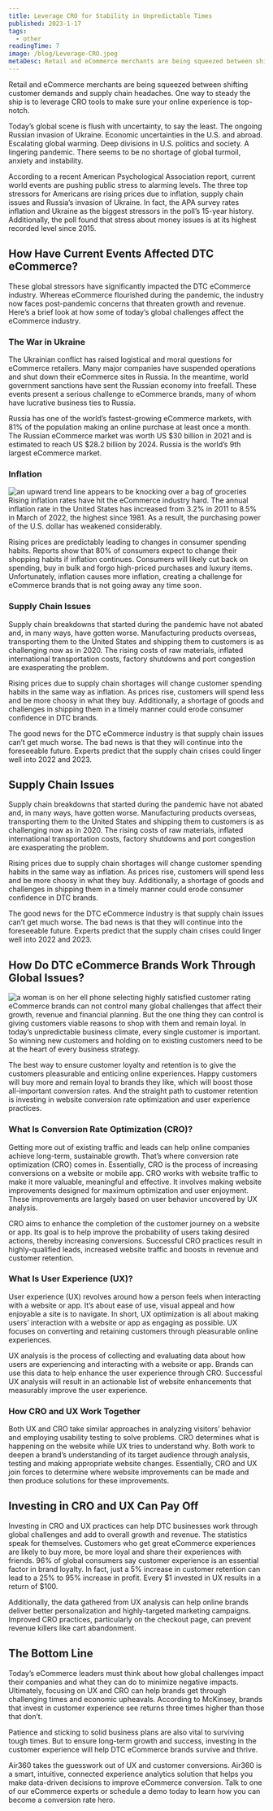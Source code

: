 ```yaml
---
title: Leverage CRO for Stability in Unpredictable Times
published: 2023-1-17
tags:
  - other
readingTime: 7
image: /blog/Leverage-CRO.jpeg
metaDesc: Retail and eCommerce merchants are being squeezed between shifting customer demands and supply chain headaches. One way to steady the ship is to leverage CRO tools to make sure your online experience is top-notch.
---
```


Retail and eCommerce merchants are being squeezed between shifting customer demands and supply chain headaches. One way to steady the ship is to leverage CRO tools to make sure your online experience is top-notch.

Today’s global scene is flush with uncertainty, to say the least. The ongoing Russian invasion of Ukraine. Economic uncertainties in the U.S. and abroad. Escalating global warming. Deep divisions in U.S. politics and society. A lingering pandemic. There seems to be no shortage of global turmoil, anxiety and instability.

According to a recent American Psychological Association report, current world events are pushing public stress to alarming levels. The three top stressors for Americans are rising prices due to inflation, supply chain issues and Russia’s invasion of Ukraine. In fact, the APA survey rates inflation and Ukraine as the biggest stressors in the poll’s 15-year history. Additionally, the poll found that stress about money issues is at its highest recorded level since 2015.

## How Have Current Events Affected DTC eCommerce?

These global stressors have significantly impacted the DTC eCommerce industry. Whereas eCommerce flourished during the pandemic, the industry now faces post-pandemic concerns that threaten growth and revenue. Here’s a brief look at how some of today’s global challenges affect the eCommerce industry.

### The War in Ukraine

The Ukrainian conflict has raised logistical and moral questions for eCommerce retailers. Many major companies have suspended operations and shut down their eCommerce sites in Russia. In the meantime, world government sanctions have sent the Russian economy into freefall. These events present a serious challenge to eCommerce brands, many of whom have lucrative business ties to Russia.

Russia has one of the world’s fastest-growing eCommerce markets, with 81% of the population making an online purchase at least once a month. The Russian eCommerce market was worth US $30 billion in 2021 and is estimated to reach US $28.2 billion by 2024. Russia is the world’s 9th largest eCommerce market.

### Inflation

![an upward trend line appears to be knocking over a bag of groceries](/blog/leverate-cro-for-predictability-in-uncertain-times-1.webp)
Rising inflation rates have hit the eCommerce industry hard. The annual inflation rate in the United States has increased from 3.2% in 2011 to 8.5% in March of 2022, the highest since 1981. As a result, the purchasing power of the U.S. dollar has weakened considerably.

Rising prices are predictably leading to changes in consumer spending habits. Reports show that 80% of consumers expect to change their shopping habits if inflation continues. Consumers will likely cut back on spending, buy in bulk and forgo high-priced purchases and luxury items. Unfortunately, inflation causes more inflation, creating a challenge for eCommerce brands that is not going away any time soon.

### Supply Chain Issues

Supply chain breakdowns that started during the pandemic have not abated and, in many ways, have gotten worse. Manufacturing products overseas, transporting them to the United States and shipping them to customers is as challenging now as in 2020. The rising costs of raw materials, inflated international transportation costs, factory shutdowns and port congestion are exasperating the problem.

Rising prices due to supply chain shortages will change customer spending habits in the same way as inflation. As prices rise, customers will spend less and be more choosy in what they buy. Additionally, a shortage of goods and challenges in shipping them in a timely manner could erode consumer confidence in DTC brands.

The good news for the DTC eCommerce industry is that supply chain issues can’t get much worse. The bad news is that they will continue into the foreseeable future. Experts predict that the supply chain crises could linger well into 2022 and 2023.

## Supply Chain Issues

Supply chain breakdowns that started during the pandemic have not abated and, in many ways, have gotten worse. Manufacturing products overseas, transporting them to the United States and shipping them to customers is as challenging now as in 2020. The rising costs of raw materials, inflated international transportation costs, factory shutdowns and port congestion are exasperating the problem.

Rising prices due to supply chain shortages will change customer spending habits in the same way as inflation. As prices rise, customers will spend less and be more choosy in what they buy. Additionally, a shortage of goods and challenges in shipping them in a timely manner could erode consumer confidence in DTC brands.

The good news for the DTC eCommerce industry is that supply chain issues can’t get much worse. The bad news is that they will continue into the foreseeable future. Experts predict that the supply chain crises could linger well into 2022 and 2023.

## How Do DTC eCommerce Brands Work Through Global Issues?

![a woman is on her ell phone selecting highly satisfied customer rating](/blog/leverage-cro-for-stability-in-unpredictable-times-2.webp)
eCommerce brands can not control many global challenges that affect their growth, revenue and financial planning. But the one thing they can control is giving customers viable reasons to shop with them and remain loyal. In today’s unpredictable business climate, every single customer is important. So winning new customers and holding on to existing customers need to be at the heart of every business strategy.

The best way to ensure customer loyalty and retention is to give the customers pleasurable and enticing online experiences. Happy customers will buy more and remain loyal to brands they like, which will boost those all-important conversion rates. And the straight path to customer retention is investing in website conversion rate optimization and user experience practices.

### What Is Conversion Rate Optimization (CRO)?

Getting more out of existing traffic and leads can help online companies achieve long-term, sustainable growth. That’s where conversion rate optimization (CRO) comes in. Essentially, CRO is the process of increasing conversions on a website or mobile app. CRO works with website traffic to make it more valuable, meaningful and effective. It involves making website improvements designed for maximum optimization and user enjoyment. These improvements are largely based on user behavior uncovered by UX analysis.

CRO aims to enhance the completion of the customer journey on a website or app. Its goal is to help improve the probability of users taking desired actions, thereby increasing conversions. Successful CRO practices result in highly-qualified leads, increased website traffic and boosts in revenue and customer retention.

<BlogInnerCard slug='3-steps-cro-process-for-exponential-business-growth' />

### What Is User Experience (UX)?

User experience (UX) revolves around how a person feels when interacting with a website or app. It’s about ease of use, visual appeal and how enjoyable a site is to navigate. In short, UX optimization is all about making users’ interaction with a website or app as engaging as possible. UX focuses on converting and retaining customers through pleasurable online experiences.

UX analysis is the process of collecting and evaluating data about how users are experiencing and interacting with a website or app. Brands can use this data to help enhance the user experience through CRO. Successful UX analysis will result in an actionable list of website enhancements that measurably improve the user experience.

<BlogInnerCard slug='what-to-look-for-in-a-ux-analytics-partner' />

### How CRO and UX Work Together

Both UX and CRO take similar approaches in analyzing visitors’ behavior and employing usability testing to solve problems. CRO determines what is happening on the website while UX tries to understand why. Both work to deepen a brand’s understanding of its target audience through analysis, testing and making appropriate website changes. Essentially, CRO and UX join forces to determine where website improvements can be made and then produce solutions for these improvements.

## Investing in CRO and UX Can Pay Off

Investing in CRO and UX practices can help DTC businesses work through global challenges and add to overall growth and revenue. The statistics speak for themselves. Customers who get great eCommerce experiences are likely to buy more, be more loyal and share their experiences with friends. 96% of global consumers say customer experience is an essential factor in brand loyalty. In fact, just a 5% increase in customer retention can lead to a 25% to 95% increase in profit. Every $1 invested in UX results in a return of $100.

Additionally, the data gathered from UX analysis can help online brands deliver better personalization and highly-targeted marketing campaigns. Improved CRO practices, particularly on the checkout page, can prevent revenue killers like cart abandonment.

## The Bottom Line

Today’s eCommerce leaders must think about how global challenges impact their companies and what they can do to minimize negative impacts. Ultimately, focusing on UX and CRO can help brands get through challenging times and economic upheavals. According to McKinsey, brands that invest in customer experience see returns three times higher than those that don’t.

Patience and sticking to solid business plans are also vital to surviving tough times. But to ensure long-term growth and success, investing in the customer experience will help DTC eCommerce brands survive and thrive.

Air360 takes the guesswork out of UX and customer conversions. Air360 is a smart, intuitive, connected experience analytics solution that helps you make data-driven decisions to improve eCommerce conversion. Talk to one of our eCommerce experts or schedule a demo today to learn how you can become a conversion rate hero.
